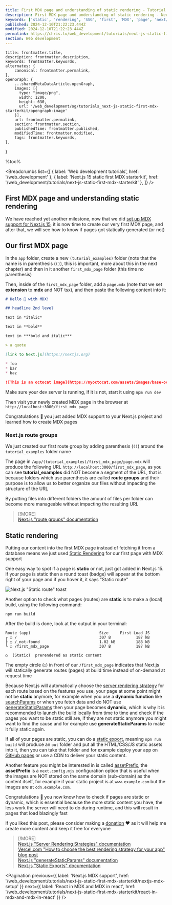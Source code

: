 ```yaml
---
title: First MDX page and understanding of static rendering - Tutorial
description: First MDX page and understanding of static rendering - Next.js 15 static first MDX starterkit | Web development tutorials | www.chris.lu
keywords: ['static', 'rendering', 'SSG', 'first', 'MDX', 'page', 'next/mdx']
published: 2024-12-10T21:22:23.444Z
modified: 2024-12-10T21:22:23.444Z
permalink: https://chris.lu/web_development/tutorials/next-js-static-first-mdx-starterkit/first-mdx-page-and-understanding-static-rendering
section: Web development
---
```



    title: frontmatter.title,
    description: frontmatter.description,
    keywords: frontmatter.keywords,
    alternates: {
        canonical: frontmatter.permalink,
    },
    openGraph: {
        ...sharedMetaDataArticle.openGraph,
        images: [{
          type: "image/png",
          width: 1200,
          height: 630,
          url: '/web_development/og/tutorials_next-js-static-first-mdx-starterkit/opengraph-image'
        }],
        url: frontmatter.permalink,
        section: frontmatter.section,
        publishedTime: frontmatter.published,
        modifiedTime: frontmatter.modified,
        tags: frontmatter.keywords,
    },
}

%toc%

<article>

<Breadcrumbs list={[
    { label: 'Web development tutorials', href: '/web_development' },
    { label: 'Next.js 15 static first MDX starterkit', href: '/web_development/tutorials/next-js-static-first-mdx-starterkit' },
]} />

# First MDX page and understanding static rendering

We have reached yet another milestone, now that we did [set up MDX support for Next.js 15](/web_development/tutorials/next-js-static-first-mdx-starterkit/nextjs-mdx-setup), it is now time to create our very first MDX page, and after that, we will see how to know if pages got statically generated (or not)

## Our first MDX page

In the `app` folder, create a new `(tutorial_examples)` folder (note that the name is in parenthesis (`()`), this is important, more about this in the next chapter) and then in it another `first_mdx_page` folder (this time no parenthesis)

Then, inside of the `first_mdx_page` folder, add a `page.mdx` (note that we set **extension** to **mdx** and NOT tsx), and then paste the following content into it:

```md title="/app/(tutorial_examples)/first_mdx_page/page.mdx"
# Hello 👋 with MDX!

## headline 2nd level

text in *italic*

text in **bold**

text in ***bold and italic***

> a quote

[link to Next.js](https://nextjs.org)

* foo
* bar
* baz

![This is an octocat image](https://myoctocat.com/assets/images/base-octocat.svg 'I\'m the title of the octocat image')

```

Make sure your dev server is running, if it is not, start it using `npm run dev`

Then visit your newly created MDX page in the browser at `http://localhost:3000/first_mdx_page`

Congratulations 🎉 you just added MDX support to your Next.js project and learned how to create MDX pages

### Next.js route groups

We just created our first route group by adding parenthesis (`()`) around the `tutorial_examples` folder name

The page in `/app/(tutorial_examples)/first_mdx_page/page.mdx` will produce the following URL `http://localhost:3000/first_mdx_page`, as you can see **tutorial_examples** did NOT become a segment of the URL, that is because folders which use parenthesis are called **route groups** and their purpose is to allow us to better organize our files without impacting the structure of the URL

By putting files into different folders the amount of files per folder can become more manageable without impacting the resulting URL

> [!MORE]  
> [Next.js "route groups" documentation](https://nextjs.org/docs/app/building-your-application/routing/route-groups)  

## Static rendering

Putting our content into the first MDX page instead of fetching it from a database means we just used [Static Rendering](https://nextjs.org/docs/app/building-your-application/rendering/server-components#static-rendering-default) for our first page with MDX support

One easy way to spot if a page is **static** or not, just got added in Next.js 15. If your page is static then a round toast (badge) will appear at the bottom right of your page and if you hover it, it says "Static route"

![Next.js "Static route" toast](../../../../../public/assets/images/app/web_development/tutorials/next-js-static-first-mdx-starterkit/nextjs_static_route_icon.png)

Another option to check what pages (routes) are **static** is to make a (local) build, using the following command:

```shell
npm run build
```

After the build is done, look at the output in your terminal:

```shell
Route (app)                              Size     First Load JS
┌ ○ /                                    307 B           187 kB
├ ○ /_not-found                          1.02 kB         188 kB
└ ○ /first_mdx_page                      307 B           187 kB

○  (Static)  prerendered as static content
```

The empty circle (`○`) in front of our `/first_mdx_page` indicates that Next.js will statically generate routes (pages) at build time instead of on-demand at request time

Because Next.js will automatically choose the [server rendering strategy](https://nextjs.org/docs/app/building-your-application/rendering/server-components#server-rendering-strategies) for each route based on the features you use, your page at some point might not be **static** anymore, for example when you use a **dynamic function** like [searchParams](https://nextjs.org/docs/app/api-reference/file-conventions/page#searchparams-optional) or when you fetch data and do NOT use [generateStaticParams](https://nextjs.org/docs/app/api-reference/functions/generate-static-params) then your page becomes **dynamic**, which is why it is recommended to launch the build locally from time to time and check if the pages you want to be static still are, if they are not static anymore you might want to find the cause and for example use **generateStaticParams** to make it fully static again.

If all of your pages are static, you can do a [static export](https://nextjs.org/docs/app/building-your-application/deploying/static-exports), meaning `npm run build` will produce an `out` folder and put all the HTML/CSS/JS static assets into it, then you can take that folder and for example deploy your app on [GitHub pages](https://pages.github.com/) or use a CDN to deliver your static content.

Another feature you might be interested in is called [assetPrefix](https://nextjs.org/docs/app/api-reference/next-config-js/assetPrefix), the **assetPrefix** is a `next.config.mjs` configuration option that is useful when the images are NOT stored on the same domain (sub-domain) as the content itself, for example if your static project is at `www.example.com` but the images are at `cdn.example.com`.

Congratulations 🎉 you now know how to check if pages are static or dynamic, which is essential because the more static content you have, the less work the server will need to do during runtime, and this will result in pages that load blazingly fast

If you liked this post, please consider making a [donation](https://buymeacoffee.com/chriswwweb) ❤️ as it will help me create more content and keep it free for everyone

> [!MORE]  
> [Next.js "Server Rendering Strategies" documentation](https://nextjs.org/docs/app/building-your-application/rendering/server-components#server-rendering-strategies)  
> [Vercel.com "How to choose the best rendering strategy for your app" blog post](https://vercel.com/blog/how-to-choose-the-best-rendering-strategy-for-your-app)  
> [Next.js "generateStaticParams" documentation](https://nextjs.org/docs/app/api-reference/functions/generate-static-params)  
> [Next.js "Static Exports" documentation](https://nextjs.org/docs/app/building-your-application/deploying/static-exports)  

<Pagination
    previous={{ label: 'Next.js MDX support', href: '/web_development/tutorials/next-js-static-first-mdx-starterkit/nextjs-mdx-setup' }}
    next={{ label: 'React in MDX and MDX in react', href: '/web_development/tutorials/next-js-static-first-mdx-starterkit/react-in-mdx-and-mdx-in-react' }}
/>

</article>
